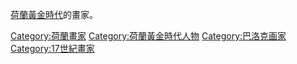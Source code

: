 {{Commons cat|Painters from the Northern Netherlands (before 1830)}}
[[荷蘭黃金時代|荷蘭黃金時代]]的畫家。
{{categoryTOC}}

[[Category:荷蘭畫家|Category:荷蘭畫家]]
[[Category:荷蘭黃金時代人物|Category:荷蘭黃金時代人物]]
[[Category:巴洛克画家|Category:巴洛克画家]]
[[Category:17世紀畫家|Category:17世紀畫家]]